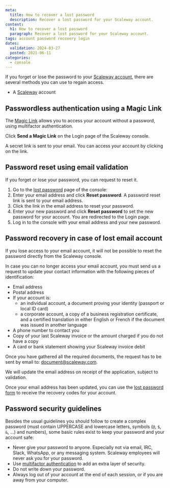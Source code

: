 ```yaml
---
meta:
  title: How to recover a lost password
  description: Recover a lost password for your Scaleway account.
content:
  h1: How to recover a lost password
  paragraph: Recover a lost password for your Scaleway account.
tags: account password recovery login
dates:
  validation: 2024-03-27
  posted: 2021-06-11
categories:
  - console
---
```


If you forget or lose the password to your [Scaleway account](https://console.scaleway.com/), there are several methods you can use to regain access.

<Macro id="requirements" />

- A [Scaleway](https://www.scaleway.com/en/) account

## Passwordless authentication using a Magic Link

The [Magic Link](/console/account/how-to/log-in-to-the-console/) allows you to access your account without a password, using multifactor authentication.

Click **Send a Magic Link** on the Login page of the Scaleway console.

A secret link is sent to your email. You can access your account by clicking on the link.

## Password reset using email validation

If you forget or lose your password, you can request to reset it.

1. Go to the [lost password](https://console.scaleway.com/forgot-password/) page of the console:
2. Enter your email address and click **Reset password**. A password reset link is sent to your email address.
3. Click the link in the email address to reset your password.
4. Enter your new password and click **Reset password** to set the new password for your account. You are redirected to the Login page.
5. Log in to the console with your email address and your new password.

## Password recovery in case of lost email account

If you lose access to your email account, it will not be possible to reset the password directly from the Scaleway console.

In case you can no longer access your email account, you must send us a request to update your contact information with the following pieces of identification:

* Email address
* Postal address
* If your account is:
  - an individual account, a document proving your identity (passport or local ID card) 
  - a corporate account, a copy of a business registration certificate,
   and a certified translation in either English or French if the document was issued in another language
* A phone number to contact you
* Copy of your last Scaleway invoice or the amount charged if you do not have a copy
* A card or bank statement showing your Scaleway invoice debit

Once you have gathered all the required documents, the request has to be sent by email to: [document@scaleway.com](mailto:document@scaleway.com).

We will update the email address on receipt of the application, subject to validation.

Once your email address has been updated, you can use the [lost password form](https://console.scaleway.com/forgot-password/) to receive the recovery codes for your account.

## Password security guidelines

Besides the usual guidelines you should follow to create a complex password (must contain UPPERCASE and lowercase letters, symbols (`@`, `$`, `&`, …) and numbers), some basic rules exist to keep your password and your account safe:

  - Never give your password to anyone. Especially not via email, IRC, Slack, WhatsApp, or any messaging system. Scaleway employees will never ask you for your password.
  - Use [multifactor authentication](https://console.scaleway.com/account/profile/) to add an extra layer of security.
  - Do not write down your password.
  - Always log out of your account at the end of each session, or if you are away from your computer.
